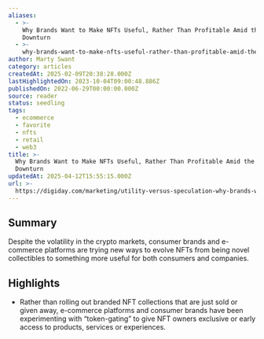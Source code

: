 ```yaml
---
aliases:
  - >-
    Why Brands Want to Make NFTs Useful, Rather Than Profitable Amid the Crypto
    Downturn
  - >-
    why-brands-want-to-make-nfts-useful-rather-than-profitable-amid-the-crypto-downturn
author: Marty Swant
category: articles
createdAt: 2025-02-09T20:38:28.000Z
lastHighlightedOn: 2023-10-04T09:00:48.886Z
publishedOn: 2022-06-29T00:00:00.000Z
source: reader
status: seedling
tags:
  - ecommerce
  - favorite
  - nfts
  - retail
  - web3
title: >-
  Why Brands Want to Make NFTs Useful, Rather Than Profitable Amid the Crypto
  Downturn
updatedAt: 2025-04-12T15:55:15.000Z
url: >-
  https://digiday.com/marketing/utility-versus-speculation-why-brands-want-to-make-nfts-useful-rather-than-profitable-amid-the-crypto-downturn/
---
```

## Summary

Despite the volatility in the crypto markets, consumer brands and e-commerce platforms are trying new ways to evolve NFTs from being novel collectibles to something more useful for both consumers and companies.

## Highlights

- Rather than rolling out branded NFT collections that are just sold or given away, e-commerce platforms and consumer brands have been experimenting with “token-gating” to give NFT owners exclusive or early access to products, services or experiences.
